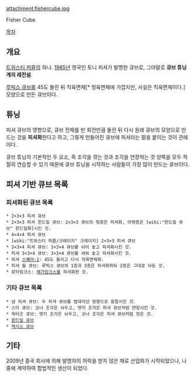 attachment:fishercube.jpg

Fisher Cube

[[목차]]

== 개요 ==
[[트위스티 퍼즐]]의 하나. [[1985년]] 영국인 토니 피셔가 발명한 큐브로, 그야말로 '''큐브 튜닝계의 레전설'''. 

[[루빅스 큐브]]를 45도 돌린 뒤 직육면체[* 정육면체에 가깝지만, 사실은 직육면체이다.] 모양으로 만든 큐브이다. 

== 튜닝 ==
피셔 큐브의 영향으로, 큐브 전체를 반 회전만큼 돌린 뒤 다시 원래 큐브의 모양으로 만드는 것을 '''피셔화'''한다고 하고, 그렇게 만들어진 큐브에 피셔라는 말을 붙이는 것이 관례이다. 

큐브 튜닝의 기본적인 두 요소, 즉 조각을 깎는 것과 조각을 연장하는 것 양쪽을 모두 적절히 연습할 수 있기 때문에 큐브 튜닝을 시작하는 사람들이 가장 많이 만드는 큐브이다. 

== 피셔 기반 큐브 목록 ==
=== 피셔화된 큐브 목록 ===
 * 2×3×3 피셔 큐브
 * 2×3×3 피셔 윈드밀 큐브: 2×3×3 큐브의 윗층은 피셔화, 아랫층은 [wiki:"윈드밀 큐브" 윈드밀화]시킨 것. 
 * 4×4×4 피셔 큐브
 * [wiki:"트위스티 퍼즐/크레이지" 크레이지] 2×3×3 피셔 큐브
 * 3×3×4 피셔 큐브: 3×3×4 큐브를 뉘어 놓고 피셔화시킨 것. 
 * 피셔 3×3×4 큐브: 3×3×4 큐브를 세워 놓고 피셔화시킨 것. 
 * 피셔 [[스퀘어-1]]: 45도 돌리고 다시 직육면체화. 
 * 피셔 월 큐브: 루빅스 큐브의 1층과 3층은 피셔화하되 2층은 그대로 놔둔 것. 
 * 로타밍크스: [[메가밍크스]]를 피셔화한 것. 

=== 기타 큐브 목록 ===
 * 샴 피셔 큐브: 두 피셔 큐브를 범대각선 방향으로 융합시킨 것. 
 * 스타 큐브: 코너 조각은 놔두고, 엣지 조각은 피셔 큐브처럼 연장시킨 것. 
 * 옥타곤 큐브: 엣지 조각은 놔두고, 코너 조각은 피셔 큐브처럼 깎은 것. 
 * [[윈드밀 큐브]]
 * [[액시스 큐브]]

== 기타 ==

2009년 중국 회사에 의해 발명자의 허락을 받지 않은 채로 산업화가 시작되었으나, 나중에 계약하여 합법적인 생산이 되었다. 
